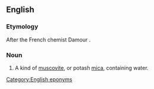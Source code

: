 ==English==

===Etymology===
After the French chemist Damour {{suffix||ite|lang=en}}.

===Noun===
{{en-noun|~}}

# {{lb|en|mineral}} A kind of [[muscovite]], or potash [[mica]], containing water.

[[Category:English eponyms]]